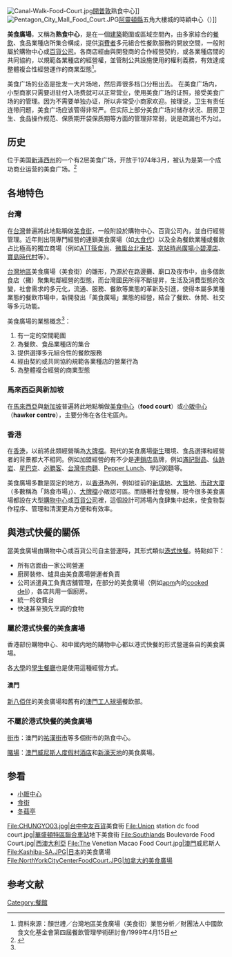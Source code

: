 [[File:Canal-Walk-Food-Court.jpg|thumb]][[開普敦|開普敦]]熟食中心]]
[[File:Pentagon_City_Mall_Food_Court.JPG|thumb]][[阿靈頓縣_(維吉尼亞州)|阿靈頓縣]]五角大樓城的時穎中心（{{tsl|en||Fashion Centre at Pentagon City}}）]]

'''美食廣場'''，又稱為'''熟食中心'''，是在一個[[建築物|建築]]範圍或區域空間內，由多家綜合的[[餐廳|餐飲]]、食品業種店所集合構成，提供[[消費者|消費者]]多元組合性餐飲服務的開放空間，一般附屬於購物中心或[[百貨公司|百貨公司]]。各商店經由與開發商的合作經營契約，或各業種店間的共同協約，以規範各業種店的經營權，並管制公共設施使用的權利義務，有效達成整體複合性經營運作的商業型態<ref name="foodcourttwn">資料來源：顏世禮／台灣地區美食廣場（美食街）業態分析／財團法人中國飲食文化基金會第四屆餐飲管理學術研討會/1999年4月15日</ref>。

美食广场的业态是批发一大片场地，然后弄很多档口分租出去。
在美食广场内，小型商家只需要进驻付入场费就可以正常营业，使用美食广场的证照，接受美食广场的的管理。因为不需要单独办证，所以非常受小商家欢迎。按理说，卫生有责任连带问题，美食广场应该管得非常严。但实际上部分美食广场对储存状况、厨房卫生、食品操作规范、保质期开袋保质期等方面的管理非常弱，说是疏漏也不为过。

== 历史 ==
位于美国[[新泽西州|新泽西州]]{{tsl|en||Paramus Park}}的一个有2层美食广场，开放于1974年3月，被认为是第一个成功商业运营的美食广场。<ref name="foodcourt1st">{{cite news | url= http://www.icsc.org/srch/sct/sct0504/page42.php | title= Rouse Left Mark On Malls, Not Just His Own | author=  | publisher= Shopping Centers Today ([[International_Council_of_Shopping_Centers|International Council of Shopping Centers]]) | date= May 2004 | accessdate= April 20, 2010 | deadurl= yes | archiveurl= https://web.archive.org/web/20121017075432/http://www.icsc.org/srch/sct/sct0504/page42.php | archivedate= 2012年10月17日 }}</ref>

== 各地特色 ==
=== 台灣 ===
在[[中華民國|台灣]]普遍將此地點稱做[[美食街|美食街]]，一般附設於購物中心、百貨公司內，並自行經營管理。近年則出現專門經營的連鎖美食廣場（如[[大食代|大食代]]）以及全為餐飲業種或餐飲占比極高的獨立商場（例如[[ATT_4_FUN|ATT筷食尚]]、[[微風廣場|微風台北車站]]、[[京站時尚廣場|京站時尚廣場小碧潭店]]、[[寶島時代村|寶島時代村]]等）。

[[台灣地區|台灣地區]]美食廣場（美食街）的雛形，乃源於在路邊攤、廟口及夜市中，由多個飲食店（攤）聚集毗鄰經營的型態，而台灣國民所得不斷提昇，生活及消費型態的改變，社會需求的多元化，流通、服務、餐飲等業態的革新及引進，使得本屬多業種業態的餐飲市場中，新開發出「美食廣場」業態的經營，結合了餐飲、休閒、社交等多元功能。

美食廣場的業態概念<ref name="foodcourttwn"/>：

#有一定的空間範圍
#為餐飲、食品業種店的集合
#提供選擇多元組合性的餐飲服務
#經由契約或共同協約規範各業種店的營業行為
#為整體複合經營的商業型態

=== 馬來西亞與新加坡 ===
在[[馬來西亞|馬來西亞]]與[[新加坡|新加坡]]普遍將此地點稱做[[美食中心|美食中心]]（'''food court'''）或[[小販中心|小販中心]]（'''hawker centre'''），主要分佈在各住宅區內。

=== 香港 ===
在[[香港|香港]]，以前將此類經營稱為[[大牌檔|大牌檔]]。現代的美食廣場[[衛生|衛生]]環境、食品選擇和經營者的背景都大不相同。例如加盟經營的有不少是[[連鎖店|連鎖店]]品牌，例如[[滿記甜品|滿記甜品]]、[[仙跡岩|仙跡岩]]、[[星巴克|星巴克]]、[[必勝客|必勝客]]、[[台灣牛肉麵|台灣牛肉麵]]、[[胡椒廚房|Pepper Lunch]]、學記粥麵等。

美食廣場多數是固定的地方，以[[香港|香港]]為例，例如從前的[[新填地|新填地]]、[[大笪地|大笪地]]、[[市政大廈|市政大廈]]（多數稱為「熟食市場」）、[[大牌檔|大牌檔]]小販認可區。而隨著社會發展，現今很多美食廣場都設在大型[[購物中心|購物中心]]或[[百貨公司|百貨公司]]裡，這個設計可將場內食肆集中起來，使食物製作程序、管理和清潔更為方便和有效率。

== 與港式快餐的關係 ==
{{main|港式快餐}}
當美食廣場由購物中心或百貨公司自主營運時，其形式類似[[港式快餐|港式快餐]]。特點如下：
* 所有店面由一家公司營運
* 廚房裝修、爐具由美食廣場營運者負責
* 公司派遣員工負責店舖管理，在部分的美食廣場（例如[[apm_(香港)|apm]]內的[[C!ty'super|cooked deli]]），各店共用一個廚房。
* 統一的收費台
* 快速甚至預先烹調的食物

=== 屬於港式快餐的美食廣場 ===
香港部份購物中心、和中國内地的購物中心都以港式快餐的形式營運各自的美食廣場。

各[[大學|大學]]的[[學生餐廳|學生餐廳]]也是使用這種經營方式。

==== 澳門 ====
[[新八佰伴|新八佰伴]]的美食廣場和舊有的[[工人體育場_(澳門)|澳門工人球場]]餐飲部。

=== 不屬於港式快餐的美食廣場 ===
[[街市|街市]]：澳門的[[祐漢街市|祐漢街市]]等多個街市的熟食中心。

[[賭場|賭場]]：[[澳門威尼斯人度假村酒店|澳門威尼斯人度假村酒店]]和[[新濠天地|新濠天地]]的美食廣場。

== 参看 ==
* [[小販中心|小販中心]]
* [[食街|食街]]
* [[冬菇亭|冬菇亭]]
<gallery>
File:CHUNGYO03.jpg|[[台中中友百貨|台中中友百貨]]美食街
File:Union station dc food court.jpg|[[華盛頓哥倫比亞特區|華盛頓特區]][[聯合車站_(華盛頓特區)|聯合車站]]地下美食街
File:Southlands Boulevarde Food Court.jpg|[[西澳大利亞州|西澳大利亞]]
File:The Venetian Macao Food Court.jpg|[[澳門|澳門]]威尼斯人
File:Kashiba-SA.JPG|[[日本|日本]]的美食廣場
File:NorthYorkCityCenterFoodCourt.JPG|加拿大的美食廣場
</gallery>

== 参考文献 ==
{{commonscat|Food courts}}
<div class="references-small">
<references />
</div>

[[Category:餐館|Category:餐館]]